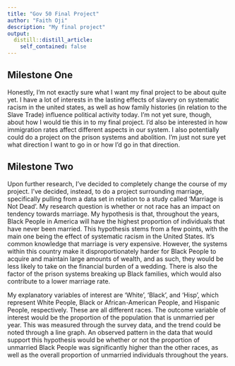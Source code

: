 ```yaml
---
title: "Gov 50 Final Project"
author: "Faith Oji"
description: "My final project"
output:
  distill::distill_article:
    self_contained: false
---
```




## Milestone One

Honestly, I'm not exactly sure what I want my final project to be about quite yet. I have a lot of interests in the lasting effects of slavery on systematic racism in the united states, as well as how family histories (in relation to the Slave Trade) influence political activity today. I'm not yet sure, though, about how I would tie this in to my final project. I'd also be interested in how immigration rates affect different aspects in our system. I also potentially could do a project on the prison systems and abolition. I'm just not sure yet what direction I want to go in or how I'd go in that direction.

## Milestone Two

Upon further research, I've decided to completely change the course of my project. I've decided, instead, to do a project surrounding marriage, specifically pulling from a data set in relation to a study called 'Marriage is Not Dead'. My research question is whether or not race has an impact on tendency towards marriage. My hypothesis is that, throughout the years, Black People in America will have the highest proportion of individuals that have never been married. This hypothesis stems from a few points, with the main one being the effect of systematic racism in the United States. It's common knowledge that marriage is very expensive. However, the systems within this country make it disproportionately harder for Black People to acquire and maintain large amounts of wealth, and as such, they would be less likely to take on the financial burden of a wedding. There is also the factor of the prison systems breaking up Black families, which would also contribute to a lower marriage rate. 

My explanatory variables of interest are 'White', 'Black', and 'Hisp', which represent White People, Black or African-American People, and Hispanic People, respectively. These are all different races. The outcome variable of interest would be the proportion of the population that is unmarried per year. This was measured through the survey data, and the trend could be noted through a line graph. An observed pattern in the data that would support this hypothesis would be whether or not the proportion of unmarried Black People was significantly higher than the other races, as well as the overall proportion of unmarried individuals throughout the years. 